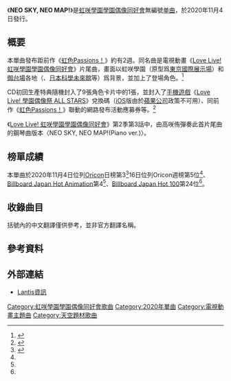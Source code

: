 {{NoteTA
|G1=Music
}}
{{Infobox song
| type = single
| Name = NEO SKY, NEO MAP!
| Artist = [[虹咲學園學園偶像同好會|虹咲學園學園偶像同好會]]
| Cover = NEO SKY, NEO MAP!.png
| Released = 2020年11月4日
| Genre = [[動畫歌曲|動畫歌曲]]、[[角色歌曲|角色歌曲]]
| Label = [[Lantis|Lantis]]
| B-side = 全速Dreamer
| Format = [[单曲|Maxi單曲]]
| Writer = [[畑亞貴|畑亞貴]]（作詞）<br />[[小高光太郎|小高光太郎]]、UiNA（作曲）
| Producer = 武澤由佳子
| Chart position = * 5位（[[Oricon公信榜|Oricon]]週榜）<ref name="Oricon weekly">{{cite web|script-title=ja:オリコン週間 シングルランキング 2020年11月02日～2020年11月08日|publisher=[[オリコン|オリコン]]|url=https://www.oricon.co.jp/rank/js/w/2020-11-16/|accessdate=2020-11-13|archive-date=2020-11-17|archive-url=https://web.archive.org/web/20201117233811/https://www.oricon.co.jp/rank/js/w/2020-11-16/|dead-url=no}}</ref>
* 3位（Oricon日榜）<ref name="Oricon daily"/>
* 4位（[[Billboard_Japan_Hot_Animation|Billboard Japan Hot Animation]]）<ref name="billboard_anime">{{Cite web|url=http://www.billboard-japan.com/charts/detail?a=anime&year=2020&month=11&day=16|script-title=ja:Billboard Japan Hot Animation 2020/11/16 付け|work=Billboard JAPAN|publisher=阪神コンテンツリンク|accessdate=2020-11-13|archive-date=2020-11-22|archive-url=https://web.archive.org/web/20201122235004/http://www.billboard-japan.com/charts/detail?a=anime|dead-url=no}}</ref>
* 24位（[[Billboard_Japan_Hot_100|Billboard Japan Hot 100]]）<ref name="billboard_hot">{{Cite web|url=http://www.billboard-japan.com/charts/detail?a=hot100&year=2020&month=11&day=16|script-title=ja:Billboard Japan Hot Singles Sales 2020/11/09 付け|work=Billboard JAPAN|publisher=阪神コンテンツリンク|accessdate=2020-11-13|archive-date=2020-11-12|archive-url=https://web.archive.org/web/20201112011442/http://www.billboard-japan.com/charts/detail?a=hot100&year=2020&month=11&day=16|dead-url=no}}</ref>
| prev_title = [[虹色Passions！|虹色Passions！]]
| prev_year = 2020
| next_title = [[Dream_with_You/Poppin'_Up!/DIVE!|Dream with You/Poppin' Up!/DIVE!]]
| next_year = 2020
| Misc = {{External music video|1={{YouTube|_7uLfiTtQeY|{{lang|ja|【限定公開】NEO SKY, NEO MAP! / 虹ヶ咲学園スクールアイドル同好会 【TVアニメ『ラブライブ！虹ヶ咲学園スクールアイドル同好会』エンディング映像】}}}}|Upper caption=官方試聽}}
}}
《'''NEO SKY, NEO MAP!'''》是[[虹咲學園學園偶像同好會|虹咲學園學園偶像同好會]]無編號[[单曲|单曲]]，於2020年11月4日發行。

== 概要 ==
本單曲發布距前作《[[虹色Passions！|虹色Passions！]]》約有2週。同名曲是電視動畫《[[Love_Live!_虹咲學園學園偶像同好會|Love Live! 虹咲學園學園偶像同好會]]》片尾曲，畫面以虹咲學園（原型爲[[東京國際展示場|東京國際展示場]]）和[[御台場|御台場]]各地（{{lj|御臺場彩虹公園|お台場レインボー公園}}、[[日本科學未來館|日本科學未來館]]等）爲背景，並加上了登場角色。<ref>{{Twitter status2|mebachi|1313105532929015809|5=2020-11-16}}</ref>

CD初回生產特典隨機封入了9張角色卡片中的1張，並封入了[[手機遊戲|手機遊戲]]《[[Love_Live!_學園偶像祭_ALL_STARS|Love Live! 學園偶像祭 ALL STARS]]》兌換碼（[[iOS|iOS]]版由於[[蘋果公司|蘋果公司]]政策不可用）、同前作《[[虹色Passions！|虹色Passions！]]》聯動的網路發布活動應募券等。<ref>{{cite web|url=http://www.lantis.jp/release-item/LACM-24051.html|script-title=ja:TVアニメ『ラブライブ！虹ヶ咲学園スクールアイドル同好会』エンディング主題歌NEO SKY, NEO MAP!|publisher=Lantis|accessdate=2020-11-05|archive-date=2020-10-20|archive-url=https://web.archive.org/web/20201020112821/https://www.lantis.jp/release-item/LACM-24051.html|dead-url=no}}</ref>

《[[Love_Live!_虹咲學園學園偶像同好會|Love Live! 虹咲學園學園偶像同好會]]》第2季第3話中，由高咲侑彈奏此首片尾曲的鋼琴曲版本〈NEO SKY, NEO MAP!(Piano ver.)〉。

== 榜單成績 ==
本單曲於2020年11月4日位列[[Oricon公信榜|Oricon]]日榜第3<ref name="Oricon daily">{{Cite web|url=https://www.oricon.co.jp/rank/js/d/2020-11-04/|script-title=ja:オリコンデイリー シングルランキング 2020年11月04日付|work=ORICON STYLE|publisher=株式会社oricon ME|accessdate=2020-11-05|archive-date=2020-11-11|archive-url=https://web.archive.org/web/20201111022605/https://www.oricon.co.jp/rank/js/d/2020-11-04/|dead-url=no}}</ref>16日位列Oricon週榜第5位<ref name="Oricon weekly"/>、[[Billboard_Japan_Hot_Animation|Billboard Japan Hot Animation]]第4<ref name="billboard_anime"/>、[[Billboard_Japan_Hot_100|Billboard Japan Hot 100]]第24位<ref name="billboard_hot"/>。

== 收錄曲目 ==
括號內的中文翻譯僅供參考，並非官方翻譯名稱。
{{曲目表|collapsed = |headline = |font_size = |total_length = 
|all_lyrics = |extra = |extra_column = 演唱

|title1 = NEO SKY, NEO MAP!
|lyrics1 = [[畑亞貴|畑亞貴]]
|music1 = [[小高光太郎|小高光太郎]]、UiNA
|arranger1 =小高光太郎、谷直樹
|extra1 = [[虹咲學園學園偶像同好會|虹咲學園學園偶像同好會]]
|length1 = 
|longnote1=電視動畫《[[Love_Live!_虹咲學園學園偶像同好會|Love Live! 虹咲學園學園偶像同好會]]》片尾曲

| title2       = {{lang|ja|全速ドリーマー}}
| note2        = 全速Dreamer
| lyrics2      = Ayaka Miyake
| music2       = DAICHI、Shunsuke Harada
| arranger2    = Shunsuke Harada
| extra2      = 虹咲學園學園偶像同好會
| longnote2    = 
| length2      = 

| title3       = NEO SKY, NEO MAP! (Off Vocal)
| lyrics3      = 
| music3       = 
| arranger3    = 
| extra3      = 
| longnote3    = 
| length3      = 

| title4       = {{lang|ja|全速ドリーマー (Off Vocal)}}
| lyrics4      = 
| music4       = 
| arranger4    = 
| extra4      = 
| longnote4    = 
| length4      = 
}}

== 參考資料 ==
{{Reflist}}

== 外部連結 ==
* [http://www.lantis.jp/release-item/LACM-24051.html Lantis資訊]{{Wayback|url=http://www.lantis.jp/release-item/LACM-24051.html |date=20201020112821 }}

{{虹咲學園學園偶像同好會}}

[[Category:虹咲學園學園偶像同好會歌曲|Category:虹咲學園學園偶像同好會歌曲]]
[[Category:2020年單曲|Category:2020年單曲]]
[[Category:電視動畫主題曲|Category:電視動畫主題曲]]
[[Category:天空題材歌曲|Category:天空題材歌曲]]